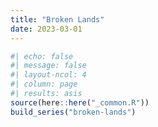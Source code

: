 ```yaml
---
title: "Broken Lands"
date: 2023-03-01
---
```

  
```r
#| echo: false
#| message: false
#| layout-ncol: 4
#| column: page
#| results: asis
source(here::here("_common.R"))
build_series("broken-lands")
```
